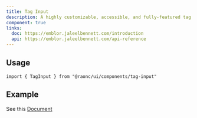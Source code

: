 ```yaml
---
title: Tag Input
description: A highly customizable, accessible, and fully-featured tag input component built with shadcn/ui. Developed by emblor
component: true
links:
  doc: https://emblor.jaleelbennett.com/introduction
  api: https://emblor.jaleelbennett.com/api-reference
---
```


<ComponentPreview name="tag-input-demo" />

## Usage

```tsx
import { TagInput } from "@raonc/ui/components/tag-input"
```

## Example

See this [Document](https://emblor.jaleelbennett.com/integrations/react-hook-form)